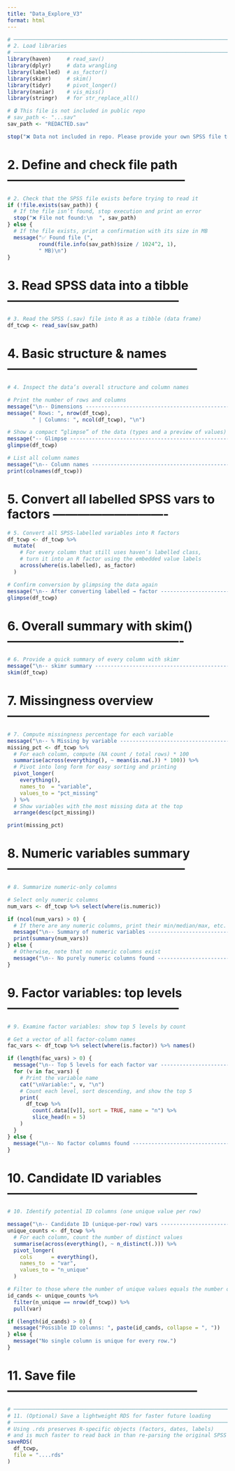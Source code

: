 ```yaml
---
title: "Data_Explore_V3"
format: html
---
```


```r
# ───────────────────────────────────────────────────────────────────────────
# 2. Load libraries
# ───────────────────────────────────────────────────────────────────────────
library(haven)     # read_sav()
library(dplyr)     # data wrangling
library(labelled)  # as_factor()
library(skimr)     # skim()
library(tidyr)     # pivot_longer()
library(naniar)    # vis_miss()
library(stringr)   # for str_replace_all()

# 🔒 This file is not included in public repo
# sav_path <- "...sav"
sav_path <- "REDACTED.sav"

stop("❌ Data not included in repo. Please provide your own SPSS file to continue.")
```

# 2. Define and check file path --------------------------------------------
```r
# 2. Check that the SPSS file exists before trying to read it
if (!file.exists(sav_path)) {
  # If the file isn’t found, stop execution and print an error
  stop("❌ File not found:\n  ", sav_path)
} else {
  # If the file exists, print a confirmation with its size in MB
  message("✅ Found file (", 
          round(file.info(sav_path)$size / 1024^2, 1),
          " MB)\n")
}
```

# 3. Read SPSS data into a tibble ------------------------------------------
```r
# 3. Read the SPSS (.sav) file into R as a tibble (data frame)
df_tcwp <- read_sav(sav_path)
```

# 4. Basic structure & names -----------------------------------------------
```r
# 4. Inspect the data’s overall structure and column names

# Print the number of rows and columns
message("\n-- Dimensions --------------------------------------------------")
message(" Rows: ", nrow(df_tcwp), 
        " | Columns: ", ncol(df_tcwp), "\n")

# Show a compact “glimpse” of the data (types and a preview of values)
message("-- Glimpse -----------------------------------------------------")
glimpse(df_tcwp)

# List all column names
message("\n-- Column names ------------------------------------------------")
print(colnames(df_tcwp))
```

# 5. Convert all labelled SPSS vars to factors ----------------------------
```r
# 5. Convert all SPSS-labelled variables into R factors
df_tcwp <- df_tcwp %>%
  mutate(
    # For every column that still uses haven’s labelled class,
    # turn it into an R factor using the embedded value labels
    across(where(is.labelled), as_factor)
  )

# Confirm conversion by glimpsing the data again
message("\n-- After converting labelled → factor --------------------------")
glimpse(df_tcwp)
```

# 6. Overall summary with skim() -------------------------------------------
```r
# 6. Provide a quick summary of every column with skimr
message("\n-- skimr summary -----------------------------------------------")
skim(df_tcwp)
```

# 7. Missingness overview --------------------------------------------------
```r
# 7. Compute missingness percentage for each variable
message("\n-- % Missing by variable ---------------------------------------")
missing_pct <- df_tcwp %>%
  # For each column, compute (NA count / total rows) * 100
  summarise(across(everything(), ~ mean(is.na(.)) * 100)) %>%
  # Pivot into long form for easy sorting and printing
  pivot_longer(
    everything(), 
    names_to  = "variable", 
    values_to = "pct_missing"
  ) %>%
  # Show variables with the most missing data at the top
  arrange(desc(pct_missing))

print(missing_pct)
```

# 8. Numeric variables summary --------------------------------------------
```r
# 8. Summarize numeric-only columns

# Select only numeric columns
num_vars <- df_tcwp %>% select(where(is.numeric))

if (ncol(num_vars) > 0) {
  # If there are any numeric columns, print their min/median/max, etc.
  message("\n-- Summary of numeric variables ------------------------------")
  print(summary(num_vars))
} else {
  # Otherwise, note that no numeric columns exist
  message("\n-- No purely numeric columns found ----------------------------")
}
```

# 9. Factor variables: top levels ------------------------------------------
```r
# 9. Examine factor variables: show top 5 levels by count

# Get a vector of all factor-column names
fac_vars <- df_tcwp %>% select(where(is.factor)) %>% names()

if (length(fac_vars) > 0) {
  message("\n-- Top 5 levels for each factor var --------------------------")
  for (v in fac_vars) {
    # Print the variable name
    cat("\nVariable:", v, "\n")
    # Count each level, sort descending, and show the top 5
    print(
      df_tcwp %>% 
        count(.data[[v]], sort = TRUE, name = "n") %>%
        slice_head(n = 5)
    )
  }
} else {
  message("\n-- No factor columns found -----------------------------------")
}
```

# 10. Candidate ID variables -----------------------------------------------
```r
# 10. Identify potential ID columns (one unique value per row)

message("\n-- Candidate ID (unique-per-row) vars -------------------------")
unique_counts <- df_tcwp %>%
  # For each column, count the number of distinct values
  summarise(across(everything(), ~ n_distinct(.))) %>%
  pivot_longer(
    cols      = everything(), 
    names_to  = "var", 
    values_to = "n_unique"
  )

# Filter to those where the number of unique values equals the number of rows
id_cands <- unique_counts %>%
  filter(n_unique == nrow(df_tcwp)) %>%
  pull(var)

if (length(id_cands) > 0) {
  message("Possible ID columns: ", paste(id_cands, collapse = ", "))
} else {
  message("No single column is unique for every row.")
}
```

# 11. Save file -----------------------------------------------
```r
# ───────────────────────────────────────────────────────────────────────────
# 11. (Optional) Save a lightweight RDS for faster future loading
# ───────────────────────────────────────────────────────────────────────────
# Using .rds preserves R-specific objects (factors, dates, labels) 
# and is much faster to read back in than re-parsing the original SPSS file.
saveRDS(
  df_tcwp,
  file = "....rds"
)
```




